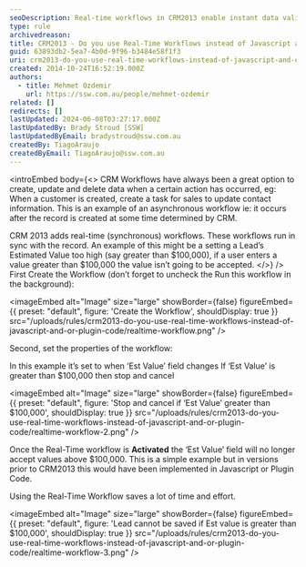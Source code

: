 ```yaml
---
seoDescription: Real-time workflows in CRM2013 enable instant data validation and manipulation, replacing traditional JavaScript and plugin code approaches.
type: rule
archivedreason:
title: CRM2013 - Do you use Real-Time Workflows instead of Javascript and/or Plugin Code?
guid: 63893db2-5ea7-4b0d-9f96-b3484e58f1f3
uri: crm2013-do-you-use-real-time-workflows-instead-of-javascript-and-or-plugin-code
created: 2014-10-24T16:52:19.000Z
authors:
  - title: Mehmet Ozdemir
    url: https://ssw.com.au/people/mehmet-ozdemir
related: []
redirects: []
lastUpdated: 2024-06-08T03:27:17.000Z
lastUpdatedBy: Brady Stroud [SSW]
lastUpdatedByEmail: bradystroud@ssw.com.au
createdBy: TiagoAraujo
createdByEmail: TiagoAraujo@ssw.com.au
---
```


<introEmbed
  body={<>
CRM Workflows have always been a great option to create, update and delete data when a certain action has occurred, eg: When a customer is created, create a task for sales to update contact information. This is an example of an asynchronous workflow ie: it occurs after the record is created at some time determined by CRM.

CRM 2013 adds real-time (synchronous) workflows. These workflows run in sync with the record. An example of this might be a setting a Lead’s Estimated Value too high (say greater than $100,000), if a user enters a value greater than $100,000 the value isn’t going to be accepted.
  </>}
/>
First Create the Workflow (don’t forget to uncheck the Run this workflow in the background):


<imageEmbed
  alt="Image"
  size="large"
  showBorder={false}
  figureEmbed={{
    preset: "default",
    figure: 'Create the Workflow',
    shouldDisplay: true
  }}
  src="/uploads/rules/crm2013-do-you-use-real-time-workflows-instead-of-javascript-and-or-plugin-code/realtime-workflow.png"
/>

Second, set the properties of the workflow:

In this example it’s set to when ‘Est Value’ field changes
If ‘Est Value’ is greater than $100,000 then stop and cancel


<imageEmbed
  alt="Image"
  size="large"
  showBorder={false}
  figureEmbed={{
    preset: "default",
    figure: 'Stop and cancel if ‘Est Value’ greater than $100,000',
    shouldDisplay: true
  }}
  src="/uploads/rules/crm2013-do-you-use-real-time-workflows-instead-of-javascript-and-or-plugin-code/realtime-workflow-2.png"
/>

Once the Real-Time workflow is **Activated** the ‘Est Value’ field will no longer accept values above $100,000. This is a simple example but in versions prior to CRM2013 this would have been implemented in Javascript or Plugin Code.

Using the Real-Time Workflow saves a lot of time and effort.


<imageEmbed
  alt="Image"
  size="large"
  showBorder={false}
  figureEmbed={{
    preset: "default",
    figure: 'Lead cannot be saved if Est value is greater than $100,000',
    shouldDisplay: true
  }}
  src="/uploads/rules/crm2013-do-you-use-real-time-workflows-instead-of-javascript-and-or-plugin-code/realtime-workflow-3.png"
/>
